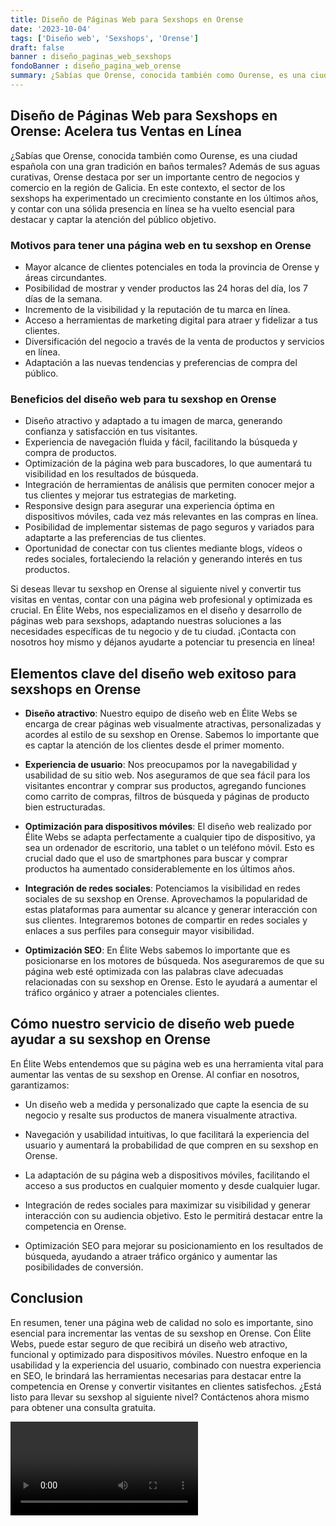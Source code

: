 ```yaml
---
title: Diseño de Páginas Web para Sexshops en Orense
date: '2023-10-04'
tags: ['Diseño web', 'Sexshops', 'Orense']
draft: false
banner : diseño_paginas_web_sexshops
fondoBanner : diseño_pagina_web_orense
summary: ¿Sabías que Orense, conocida también como Ourense, es una ciudad española con una gran tradición en baños termales? Además de sus aguas curativas, Orense destaca por ser un importante centro de negocios y comercio en la región de Galicia. En este contexto, el sector de los sexshops ha experimentado un crecimiento constante en los últimos años, y contar con una sólida presencia en línea se ha vuelto esencial para destacar y captar la atención del público objetivo.
---
```


## Diseño de Páginas Web para Sexshops en Orense: Acelera tus Ventas en Línea

¿Sabías que Orense, conocida también como Ourense, es una ciudad española con una gran tradición en baños termales? Además de sus aguas curativas, Orense destaca por ser un importante centro de negocios y comercio en la región de Galicia. En este contexto, el sector de los sexshops ha experimentado un crecimiento constante en los últimos años, y contar con una sólida presencia en línea se ha vuelto esencial para destacar y captar la atención del público objetivo.

### Motivos para tener una página web en tu sexshop en Orense

- Mayor alcance de clientes potenciales en toda la provincia de Orense y áreas circundantes.
- Posibilidad de mostrar y vender productos las 24 horas del día, los 7 días de la semana.
- Incremento de la visibilidad y la reputación de tu marca en línea.
- Acceso a herramientas de marketing digital para atraer y fidelizar a tus clientes.
- Diversificación del negocio a través de la venta de productos y servicios en línea.
- Adaptación a las nuevas tendencias y preferencias de compra del público.

### Beneficios del diseño web para tu sexshop en Orense

- Diseño atractivo y adaptado a tu imagen de marca, generando confianza y satisfacción en tus visitantes.
- Experiencia de navegación fluida y fácil, facilitando la búsqueda y compra de productos.
- Optimización de la página web para buscadores, lo que aumentará tu visibilidad en los resultados de búsqueda.
- Integración de herramientas de análisis que permiten conocer mejor a tus clientes y mejorar tus estrategias de marketing.
- Responsive design para asegurar una experiencia óptima en dispositivos móviles, cada vez más relevantes en las compras en línea.
- Posibilidad de implementar sistemas de pago seguros y variados para adaptarte a las preferencias de tus clientes.
- Oportunidad de conectar con tus clientes mediante blogs, vídeos o redes sociales, fortaleciendo la relación y generando interés en tus productos.

Si deseas llevar tu sexshop en Orense al siguiente nivel y convertir tus visitas en ventas, contar con una página web profesional y optimizada es crucial. En Élite Webs, nos especializamos en el diseño y desarrollo de páginas web para sexshops, adaptando nuestras soluciones a las necesidades específicas de tu negocio y de tu ciudad. ¡Contacta con nosotros hoy mismo y déjanos ayudarte a potenciar tu presencia en línea!

<GifSeo />

<Cta />

## Elementos clave del diseño web exitoso para sexshops en Orense

- **Diseño atractivo**: Nuestro equipo de diseño web en Élite Webs se encarga de crear páginas web visualmente atractivas, personalizadas y acordes al estilo de su sexshop en Orense. Sabemos lo importante que es captar la atención de los clientes desde el primer momento.

- **Experiencia de usuario**: Nos preocupamos por la navegabilidad y usabilidad de su sitio web. Nos aseguramos de que sea fácil para los visitantes encontrar y comprar sus productos, agregando funciones como carrito de compras, filtros de búsqueda y páginas de producto bien estructuradas.

- **Optimización para dispositivos móviles**: El diseño web realizado por Élite Webs se adapta perfectamente a cualquier tipo de dispositivo, ya sea un ordenador de escritorio, una tablet o un teléfono móvil. Esto es crucial dado que el uso de smartphones para buscar y comprar productos ha aumentado considerablemente en los últimos años.

- **Integración de redes sociales**: Potenciamos la visibilidad en redes sociales de su sexshop en Orense. Aprovechamos la popularidad de estas plataformas para aumentar su alcance y generar interacción con sus clientes. Integraremos botones de compartir en redes sociales y enlaces a sus perfiles para conseguir mayor visibilidad.

- **Optimización SEO**: En Élite Webs sabemos lo importante que es posicionarse en los motores de búsqueda. Nos aseguraremos de que su página web esté optimizada con las palabras clave adecuadas relacionadas con su sexshop en Orense. Esto le ayudará a aumentar el tráfico orgánico y atraer a potenciales clientes.

## Cómo nuestro servicio de diseño web puede ayudar a su sexshop en Orense

En Élite Webs entendemos que su página web es una herramienta vital para aumentar las ventas de su sexshop en Orense. Al confiar en nosotros, garantizamos:

- Un diseño web a medida y personalizado que capte la esencia de su negocio y resalte sus productos de manera visualmente atractiva.

- Navegación y usabilidad intuitivas, lo que facilitará la experiencia del usuario y aumentará la probabilidad de que compren en su sexshop en Orense.

- La adaptación de su página web a dispositivos móviles, facilitando el acceso a sus productos en cualquier momento y desde cualquier lugar.

- Integración de redes sociales para maximizar su visibilidad y generar interacción con su audiencia objetivo. Esto le permitirá destacar entre la competencia en Orense.

- Optimización SEO para mejorar su posicionamiento en los resultados de búsqueda, ayudando a atraer tráfico orgánico y aumentar las posibilidades de conversión.

## Conclusion

En resumen, tener una página web de calidad no solo es importante, sino esencial para incrementar las ventas de su sexshop en Orense. Con Élite Webs, puede estar seguro de que recibirá un diseño web atractivo, funcional y optimizado para dispositivos móviles. Nuestro enfoque en la usabilidad y la experiencia del usuario, combinado con nuestra experiencia en SEO, le brindará las herramientas necesarias para destacar entre la competencia en Orense y convertir visitantes en clientes satisfechos. ¿Está listo para llevar su sexshop al siguiente nivel? Contáctenos ahora mismo para obtener una consulta gratuita.

<Video />

<CtaBot job='Sexshops' city='Orense'/>

<Gmaps query='Orense+españa+maps' />